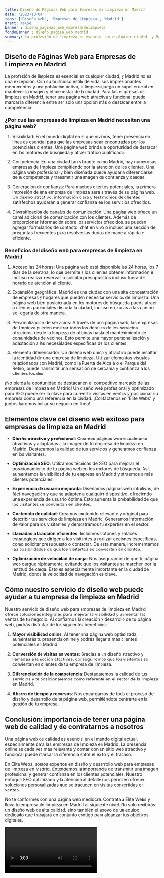 ```yaml
---
title: Diseño de Páginas Web para Empresas de Limpieza en Madrid
date: '2023-10-04'
tags: ['Diseño web', 'Empresas de Limpieza', 'Madrid']
draft: false
banner : diseño_paginas_web_empresasdelimpieza
fondoBanner : diseño_pagina_web_madrid
summary: La profesión de limpieza es esencial en cualquier ciudad, y Madrid no es una excepción. Con su bullicioso estilo de vida, sus impresionantes monumentos y una población activa, la limpieza juega un papel crucial en mantener la imagen y el bienestar de la ciudad. Para las empresas de limpieza en Madrid, tener una página web atractiva y funcional puede marcar la diferencia entre ser solo una opción más o destacar entre la competencia.
---
```


## Diseño de Páginas Web para Empresas de Limpieza en Madrid

La profesión de limpieza es esencial en cualquier ciudad, y Madrid no es una excepción. Con su bullicioso estilo de vida, sus impresionantes monumentos y una población activa, la limpieza juega un papel crucial en mantener la imagen y el bienestar de la ciudad. Para las empresas de limpieza en Madrid, tener una página web atractiva y funcional puede marcar la diferencia entre ser solo una opción más o destacar entre la competencia.

### ¿Por qué las empresas de limpieza en Madrid necesitan una página web?

1. Visibilidad: En el mundo digital en el que vivimos, tener presencia en línea es esencial para que las empresas sean encontradas por los potenciales clientes. Una página web brinda la oportunidad de destacar en los motores de búsqueda y atraer tráfico cualificado.

2. Competencia: En una ciudad tan vibrante como Madrid, hay numerosas empresas de limpieza compitiendo por la atención de los clientes. Una página web profesional y bien diseñada puede ayudar a diferenciarse de la competencia y transmitir una imagen de confianza y calidad.

3. Generación de confianza: Para muchos clientes potenciales, la primera impresión de una empresa de limpieza será a través de su página web. Un diseño atractivo, información clara y testimonios de clientes satisfechos ayudarán a generar confianza en los servicios ofrecidos.

4. Diversificación de canales de comunicación: Una página web ofrece un canal adicional de comunicación con los clientes. Además de proporcionar información sobre los servicios ofrecidos, se pueden agregar formularios de contacto, chat en vivo o incluso una sección de preguntas frecuentes para resolver las dudas de manera rápida y eficiente.

### Beneficios del diseño web para empresas de limpieza en Madrid

1. Acceso las 24 horas: Una página web está disponible las 24 horas, los 7 días de la semana, lo que permite a los clientes obtener información e incluso realizar reservas o solicitar presupuestos incluso fuera del horario de atención al cliente.

2. Expansión geográfica: Madrid es una ciudad con una alta concentración de empresas y hogares que pueden necesitar servicios de limpieza. Una página web bien posicionada en los motores de búsqueda puede atraer a clientes potenciales de toda la ciudad, incluso en zonas a las que no se llegaría de otra manera.

3. Personalización de servicios: A través de una página web, las empresas de limpieza pueden mostrar todos los detalles de los servicios ofrecidos, desde la limpieza de oficinas hasta el mantenimiento de comunidades de vecinos. Esto permite una mayor personalización y adaptación a las necesidades específicas de los clientes.

4. Elemento diferenciador: Un diseño web único y atractivo puede resaltar la identidad de una empresa de limpieza. Utilizar elementos visuales relacionados con Madrid, como la Puerta de Alcalá o el Parque del Retiro, puede transmitir una sensación de cercanía y confianza a los clientes locales.

¡No pierda la oportunidad de destacar en el competitivo mercado de las empresas de limpieza en Madrid! Un diseño web profesional y optimizado para SEO puede ser la clave para convertir visitas en ventas y posicionar su empresa como una referencia en la ciudad. ¡Contáctenos en 'Élite Webs' y juntos haremos brillar su negocio en línea!

<GifSeo />

<Cta />

## Elementos clave del diseño web exitoso para empresas de limpieza en Madrid

- **Diseño atractivo y profesional**: Creamos páginas web visualmente atractivas y adaptadas a la imagen de tu empresa de limpieza en Madrid. Destacamos la calidad de tus servicios y generamos confianza en los visitantes.

- **Optimización SEO**: Utilizamos técnicas de SEO para mejorar el posicionamiento de tu página web en los motores de búsqueda. Así, aumentamos la visibilidad de tu empresa en Madrid y atraemos a más clientes potenciales.

- **Experiencia de usuario mejorada**: Diseñamos páginas web intuitivas, de fácil navegación y que se adapten a cualquier dispositivo, ofreciendo una experiencia de usuario óptima. Esto aumenta la probabilidad de que los visitantes se conviertan en clientes.

- **Contenido de calidad**: Creamos contenido relevante y original para describir tus servicios de limpieza en Madrid. Generamos información de valor para los visitantes y demostramos tu expertise en el sector.

- **Llamadas a la acción eficientes**: Incluimos botones y enlaces estratégicos que dirigen a los visitantes a realizar acciones específicas, como solicitar presupuesto o contactar. De esta manera, incrementamos las posibilidades de que los visitantes se conviertan en clientes.

- **Optimización de velocidad de carga**: Nos aseguramos de que tu página web cargue rápidamente, evitando que los visitantes se marchen por la lentitud de carga. Esto es especialmente importante en la ciudad de Madrid, donde la velocidad de navegación es clave.

## Cómo nuestro servicio de diseño web puede ayudar a tu empresa de limpieza en Madrid

Nuestro servicio de diseño web para empresas de limpieza en Madrid ofrece soluciones integrales para mejorar la visibilidad y aumentar las ventas de tu negocio. Al confiarnos la creación y desarrollo de tu página web, podrás disfrutar de los siguientes beneficios:

1. **Mayor visibilidad online**: Al tener una página web optimizada, aumentarás tu presencia online y podrás llegar a más clientes potenciales en Madrid.

2. **Conversión de visitas en ventas**: Gracias a un diseño atractivo y llamadas a la acción efectivas, conseguiremos que los visitantes se conviertan en clientes de tu empresa de limpieza.

3. **Diferenciación de la competencia**: Destacaremos la calidad de tus servicios y te posicionaremos como referente en el sector de la limpieza en Madrid.

4. **Ahorro de tiempo y recursos**: Nos encargamos de todo el proceso de diseño y desarrollo de tu página web, permitiéndote centrarte en la gestión de tu empresa.

## Conclusión: importancia de tener una página web de calidad y de contratarnos a nosotros

Una página web de calidad es esencial en el mundo digital actual, especialmente para las empresas de limpieza en Madrid. La presencia online es cada vez más relevante y contar con un sitio web atractivo y funcional puede marcar la diferencia entre el éxito y el fracaso.

En Élite Webs, somos expertos en diseño y desarrollo web para empresas de limpieza en Madrid. Entendemos la importancia de transmitir una imagen profesional y generar confianza en los clientes potenciales. Nuestro enfoque SEO optimizado y la atención al detalle nos permiten ofrecer soluciones personalizadas que se traducen en visitas convertidas en ventas.

No te conformes con una página web mediocre. Contrata a Élite Webs y lleva tu empresa de limpieza en Madrid al siguiente nivel. No solo recibirás un diseño web de alta calidad, sino también el apoyo de un equipo dedicado que trabajará en conjunto contigo para alcanzar tus objetivos digitales.

<Video />

<CtaBot job='Empresas de Limpieza' city='Madrid'/>

<Gmaps query='Madrid+españa+maps' />